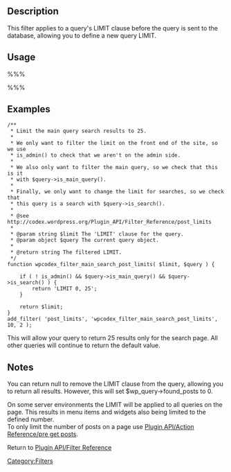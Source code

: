 == Description ==
This filter applies to a query's LIMIT clause before the query is sent to the database, allowing you to define a new query LIMIT.

== Usage ==
%%%<?php add_filter( 'post_limits', 'my_post_limits' ); ?>%%%

== Examples ==

<pre>
/**
 * Limit the main query search results to 25.
 *
 * We only want to filter the limit on the front end of the site, so we use
 * is_admin() to check that we aren't on the admin side.
 *
 * We also only want to filter the main query, so we check that this is it
 * with $query->is_main_query().
 *
 * Finally, we only want to change the limit for searches, so we check that
 * this query is a search with $query->is_search().
 *
 * @see http://codex.wordpress.org/Plugin_API/Filter_Reference/post_limits
 * 
 * @param string $limit The 'LIMIT' clause for the query.
 * @param object $query The current query object.
 *
 * @return string The filtered LIMIT.
 */
function wpcodex_filter_main_search_post_limits( $limit, $query ) {

	if ( ! is_admin() && $query->is_main_query() && $query->is_search() ) {
		return 'LIMIT 0, 25';
	}

	return $limit;
}
add_filter( 'post_limits', 'wpcodex_filter_main_search_post_limits', 10, 2 );
</pre>

This will allow your query to return 25 results only for the search page. All other queries will continue to return the default value.

== Notes ==
You can return null to remove the LIMIT clause from the query, allowing you to return all results. However, this will set $wp_query->found_posts to 0.

On some server environments the LIMIT will be applied to all queries on the page.
This results in menu items and widgets also being limited to the defined number.<br>
To only limit the number of posts on a page use [[Plugin API/Action Reference/pre get posts]].

Return to [[Plugin API/Filter Reference]]

[[Category:Filters]]